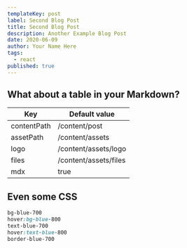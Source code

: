 ```yaml
---
templateKey: post
label: Second Blog Post
title: Second Blog Post
description: Another Example Blog Post
date: 2020-06-09
author: Your Name Here
tags:
  - react
published: true
---
```


## What about a table in your Markdown?

| Key         | Default value         |
| ----------- | --------------------- |
| contentPath | /content/post         |
| assetPath   | /content/assets       |
| logo        | /content/assets/logo  |
| files       | /content/assets/files |
| mdx         | true                  |

## Even some CSS

```css
bg-blue-700
hover:bg-blue-800
text-blue-700
hover:text-blue-800
border-blue-700
```
